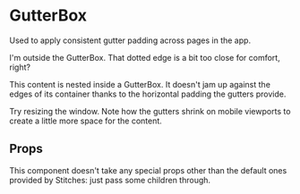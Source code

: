 
<Meta title="Design system / Layout / GutterBox" component={GutterBox} />

# GutterBox

Used to apply consistent gutter padding across pages in the app.

<Canvas withSource="open">
  <Story name="Default">
    <Box css={{ border: "dashed 2px $candyfloss" }}>
      <p>I'm outside the GutterBox. That dotted edge is a bit too close for comfort, right?</p>
    <GutterBox>
        <p>This content is nested inside a GutterBox. It doesn't jam up against the edges of its container thanks to the horizontal padding the gutters provide.</p>
        <p>Try resizing the window. Note how the gutters shrink on mobile viewports to create a little more space for the content.</p>
    </GutterBox>
    </Box>
  </Story>
</Canvas>

## Props

This component doesn't take any special props other than the default ones provided by Stitches: just pass some children through.
